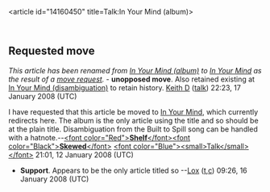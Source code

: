 <article id="14160450" title=Talk:In Your Mind (album)>
	<talkpage id="14160450" title="Talk:In Your Mind (album)">
{{album|class=|importance=}}

==Requested move==
''This article has been renamed from [[In Your Mind (album)]] to [[In Your Mind]] as the result of a [[Wikipedia:Requested moves|move request]].''
{{Polltop}} - '''unopposed move'''. Also retained existing at [[In Your Mind (disambiguation)]] to retain history. [[User:Keith D|Keith D]] ([[User talk:Keith D|talk]]) 22:23, 17 January 2008 (UTC)

I have requested that this article be moved to [[In Your Mind]], which currently redirects here. The album is the only article using the title and so should be at the plain title. Disambiguation from the Built to Spill song can be handled with a hatnote.--[[User:ShelfSkewed|&lt;font color=&quot;Red&quot;&gt;'''Shelf'''&lt;/font&gt;&lt;font color=&quot;Black&quot;&gt;'''Skewed'''&lt;/font&gt;]] [[User talk:ShelfSkewed|&lt;font color=&quot;Blue&quot;&gt;&lt;small&gt;Talk&lt;/small&gt;&lt;/font&gt;]] 21:01, 12 January 2008 (UTC)
*'''Support'''. Appears to be the only article titled so --[[User:Lox|Lox]] ([[User talk:Lox|t]],[[Special:Contributions/Lox|c]]) 09:26, 16 January 2008 (UTC)
{{Pollbottom}}
	</talkpage>
</article>